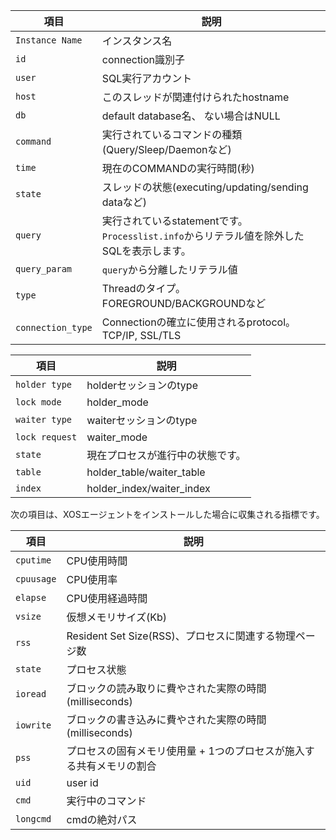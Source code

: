 <Tabs groupId="db-columns">

<TabItem value="activesession" label="Active session">

| 項目                | 説明                                                            |
| ----------------- | ------------------------------------------------------------- |
| `Instance Name`   | インスタンス名                                                       |
| `id`              | connection識別子                                                 |
| `user`            | SQL実行アカウント                                                    |
| `host`            | このスレッドが関連付けられたhostname                                        |
| `db`              | default database名、 ない場合はNULL                                  |
| `command`         | 実行されているコマンドの種類 (Query/Sleep/Daemonなど)      |
| `time`            | 現在のCOMMANDの実行時間(秒)                         |
| `state`           | スレッドの状態(executing/updating/sending dataなど) |
| `query`           | 実行されているstatementです。`Processlist.info`からリテラル値を除外したSQLを表示します。   |
| `query_param`     | `query`から分離したリテラル値                                            |
| `type`            | Threadのタイプ。 FOREGROUND/BACKGROUNDなど                           |
| `connection_type` | Connectionの確立に使用されるprotocol。 TCP/IP, SSL/TLS                  |

</TabItem>

<TabItem value="locktree" label="Lock tree">

| 項目             | 説明                        |
| -------------- | ------------------------- |
| `holder type`  | holderセッションのtype          |
| `lock mode`    | holder_mode               |
| `waiter type`  | waiterセッションのtype          |
| `lock request` | waiter_mode               |
| `state`        | 現在プロセスが進行中の状態です。          |
| `table`        | holder_table/waiter_table |
| `index`        | holder_index/waiter_index |

</TabItem>

<TabItem value="process-info" label="Process information">

次の項目は、XOSエージェントをインストールした場合に収集される指標です。

| 項目         | 説明                                                        |
| ---------- | --------------------------------------------------------- |
| `cputime`  | CPU使用時間                                                   |
| `cpuusage` | CPU使用率                                                    |
| `elapse`   | CPU使用経過時間                                                 |
| `vsize`    | 仮想メモリサイズ(Kb)                           |
| `rss`      | Resident Set Size(RSS)、プロセスに関連する物理ページ数 |
| `state`    | プロセス状態                                                    |
| `ioread`   | ブロックの読み取りに費やされた実際の時間(milliseconds)     |
| `iowrite`  | ブロックの書き込みに費やされた実際の時間(milliseconds)     |
| `pss`      | プロセスの固有メモリ使用量 + 1つのプロセスが施入する共有メモリの割合                      |
| `uid`      | user id                                                   |
| `cmd`      | 実行中のコマンド                                                  |
| `longcmd`  | cmdの絶対パス                                                  |

</TabItem>

</Tabs>
